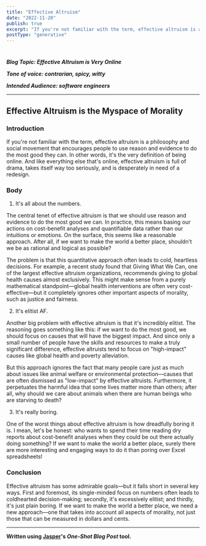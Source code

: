 ```yaml
---
title: "Effective Altruism"
date: "2022-11-20"
publish: true
excerpt: "If you're not familiar with the term, effective altruism is a philosophy and social movement that encourages people…"
postType: "generative"
---
```

#

***Blog Topic: Effective Altruism is Very Online***

***Tone of voice: contrarian, spicy, witty***

***Intended Audience: software engineers***

---

## Effective Altruism is the Myspace of Morality

### Introduction

If you're not familiar with the term, effective altruism is a philosophy and social movement that encourages people to use reason and evidence to do the most good they can. In other words, it's the very definition of being online. And like everything else that's online, effective altruism is full of drama, takes itself way too seriously, and is desperately in need of a redesign.

### Body

1. It's all about the numbers.

The central tenet of effective altruism is that we should use reason and evidence to do the most good we can. In practice, this means basing our actions on cost-benefit analyses and quantifiable data rather than our intuitions or emotions. On the surface, this seems like a reasonable approach. After all, if we want to make the world a better place, shouldn't we be as rational and logical as possible?

The problem is that this quantitative approach often leads to cold, heartless decisions. For example, a recent study found that Giving What We Can, one of the largest effective altruism organizations, recommends giving to global health causes almost exclusively. This might make sense from a purely mathematical standpoint—global health interventions are often very cost-effective—but it completely ignores other important aspects of morality, such as justice and fairness.

2. It's elitist AF.

Another big problem with effective altruism is that it's incredibly elitist. The reasoning goes something like this: if we want to do the most good, we should focus on causes that will have the biggest impact. And since only a small number of people have the skills and resources to make a truly significant difference, effective altruists tend to focus on "high-impact" causes like global health and poverty alleviation.

But this approach ignores the fact that many people care just as much about issues like animal welfare or environmental protection—causes that are often dismissed as "low-impact" by effective altruists. Furthermore, it perpetuates the harmful idea that some lives matter more than others; after all, why should we care about animals when there are human beings who are starving to death?

3. It's really boring.

One of the worst things about effective altruism is how dreadfully boring it is. I mean, let's be honest: who wants to spend their time reading dry reports about cost-benefit analyses when they could be out there actually doing something? If we want to make the world a better place, surely there are more interesting and engaging ways to do it than poring over Excel spreadsheets!

### Conclusion

Effective altruism has some admirable goals—but it falls short in several key ways. First and foremost, its single-minded focus on numbers often leads to coldhearted decision-making; secondly, it's excessively elitist; and thirdly, it's just plain boring. If we want to make the world a better place, we need a new approach—one that takes into account all aspects of morality, not just those that can be measured in dollars and cents.

---

**Written using [Jasper](https://jasper.ai/)'s *One-Shot Blog Post* tool.**

